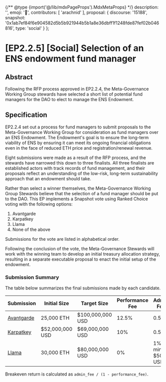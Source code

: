 {/** @type {import('@/lib/mdxPageProps').MdxMetaProps} */}
    description: '',
    emoji: '📙',
    contributors: [
        'arachnid'
    ],
    proposal: {
        discourse: '15188',
        snapshot: '0x1ab7ef84f6e904582d5b5b921944b5b1a8e36dbff1f1248fde87fef02b046816',
        type: 'social'
    }
};

# [EP2.2.5] [Social] Selection of an ENS endowment fund manager

## Abstract

Following the RFP process approved in EP2.2.4, the Meta-Governance Working Group stewards have selected a short list of potential fund managers for the DAO to elect to manage the ENS Endowment.

## Specification

EP2.2.4 set out a process for fund managers to submit proposals to the Meta-Governance Working Group for consideration as fund managers over an ENS Endowment. The Endowment's goal is to ensure the long-term viability of ENS by ensuring it can meet its ongoing financial obligations even in the face of reduced ETH price and registration/renewal revenue.

Eight submissions were made as a result of the RFP process, and the stewards have narrowed this down to three finalists. All three finalists are established actors with track records of fund management, and their proposals reflect an understanding of the low-risk, long-term sustainability approach that an endowment should take.

Rather than select a winner themselves, the Meta-Governance Working Group Stewards believe that the selection of a fund manager should be put to the DAO. This EP implements a Snapshot vote using Ranked Choice voting with the following options:

1. Avantgarde
2. Karpatkey
3. Llama
4. None of the above

Submissions for the vote are listed in alphabetical order.

Following the conclusion of the vote, the Meta-Governance Stewards will work with the winning team to develop an initial treasury allocation strategy, resulting in a separate executable proposal to enact the initial setup of the endowment.

### Submission Summary

The table below summarizes the final submissions made by each candidate.

| Submission                                                                                         | Initial Size    | Target Size      | Performance Fee | Admin Fee         | Breakeven Return |
| -------------------------------------------------------------------------------------------------- | --------------- | ---------------- | --------------- | ----------------- | ---------------- |
| [Avantgarde](https://discuss.ens.domains/t/endaoment-proposal-avantgarde/14800?u=nick.eth)         | 25,000 ETH      | $100,000,000 USD | 12.5%           | 0.5%              | 0.57%            |
| [Karpatkey](https://discuss.ens.domains/t/endaoment-proposal-karpatkey-steakhouse-financial/14799) | $52,000,000 USD | $69,000,000 USD  | 10%             | 0.5%              | 0.56%            |
| [Llama](https://discuss.ens.domains/t/updated-endaoment-proposal-llama-x-alastor/15183)            | 30,000 ETH      | $80,000,000 USD  | 0%              | 1% min. $500k USD | 1% - 1.28%       |

Breakeven return is calculated as `admin_fee / (1 - performance_fee)`.
